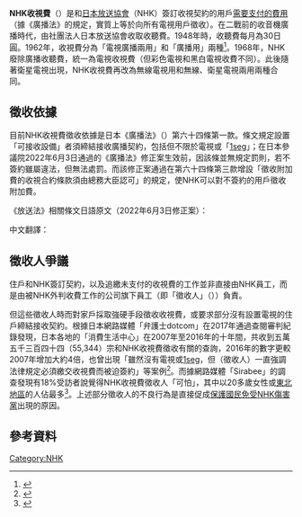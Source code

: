 '''NHK收視費'''（{{jpn|j=NHK受信料|hg=エヌエイチケイじゅしんりょう|rm=Enu-Eichi-Kei Jyushinryou|f=y}}）是和[[日本放送協會|日本放送協會]]（NHK）簽訂收視契約的用戶[[電視授權|需要支付的費用]]（據《廣播法》的規定，實質上等於向所有電視用戶徵收）。在二戰前的收音機廣播時代，由社團法人日本放送協會收取收聽費。1948年時，收聽費每月為30日圓。1962年，收視費分為「電視廣播兩用」和「廣播用」兩種<ref name="90th">{{Cite web |url=https://www.nhk.or.jp/bunken/research/domestic/pdf/20160130_2.pdf |title=放送90年シンポジウム「ラジオは未来の夢を見る」 |publisher=[[日本放送協会|日本放送協会]] |accessdate=2019-09-10 |archive-date=2020-07-05 |archive-url=https://web.archive.org/web/20200705201728/https://www.nhk.or.jp/bunken/research/domestic/pdf/20160130_2.pdf |dead-url=no }}</ref>。1968年，NHK廢除廣播收聽費，統一為電視收視費（但彩色電視和黑白電視收費不同）。此後隨著衛星電視出現，NHK收視費再改為無線電視用和無線、衛星電視兩用兩種合同。

== 徵收依據 ==

目前NHK收視費徵收依據是日本《廣播法》（{{jpn|j=放送法|hg=ほうそうほう|rm=Hou Sou Hou|f=y}}）第六十四條第一款。條文規定設置「可接收設備」者須締結接收廣播契約，包括但不限於電視或「[[1seg|1seg]]」；在日本參議院2022年6月3日通過的《廣播法》修正案生效前，因該條並無規定罰則，若不簽約雖屬違法，但無法處罰。而該修正案通過在第六十四條第三款增設「徵收附加費的收視合約條款須由總務大臣認可」的規定，使NHK可以對不簽約的用戶徵收附加費。

《放送法》相關條文日語原文（2022年6月3日修正案）：
{{cquote|協会の放送を受信することのできる受信設備（次に掲げるものを除く。以下この項及び第三項第二号において「特定受信設備」という。）を設置した者は、同項の認可を受けた受信契約（協会の放送の受信についての契約をいう。以下この条及び第七十条第四項において同じ。）の条項（以下この項において「認可契約条項」という。）で定めるところにより、協会と受信契約を締結しなければならない。<br>
ただし、特定受信設備を住居（住居とみなされる場所として認可契約条項で定める場所を含む。）に設置した場合において当該住居に設置された他の特定受信設備について当該住居及び生計を共にする他の者がこの項本文の規定により受信契約を締結しているとき、その他この項本文の規定による受信契約の締結をする必要がない場合として認可契約条項で定める場合は、この限りでない。<br>
一 放送の受信を目的としない受信設備<br>
二 ラジオ放送（音声その他の音響を送る放送であつて、テレビジョン放送及び多重放送に該当しないものをいう。第百二十六条第一項において同じ。）又は多重放送に限り受信することのできる受信設備<br>
<br>|《放送法》第六十四条第一項}}

{{cquote|協会は、受信契約の条項については、次に掲げる事項を定め、あらかじめ、総務大臣の認可を受けなければならない。これを変更しようとするときも、同様とする。<br>
（中略）<br>
四 次に掲げる場合において協会が徴収することができる受信料の額及び割増金の額<br>
その他当該受信料及び当該割増金の徴収に関する事項<br>
イ 不正な手段により受信料の支払を免れた場合<br>
ロ 正当な理由がなくて第二号に規定する期限までに受信契約の申込みをしなかつた場合<br>
|《放送法》第六十四条第三項}}

中文翻譯：
{{cquote|設置可接收（日本放送）協會廣播的接收設備（下文所述者除外。（該些設備）在本款及本條第三款第二項將稱為「特定接收設備」）的人士，必須依據受同項所認可的收視契約（指接收協會廣播的契約。本條下文及第七十條第四款所述者亦同）的條款（本項下文將稱為「認可契約條款」），與協會締結收視契約。<br>
但，在居住地（包括由認可契約條款規定被看作為居住地者）設置特定接收設備的情況下，就該居住地所設置的其他特定接收設備，在該居住地及共謀生計的他人通過本項本文規定締結收視合約時，若是認可契約條款規定不須依其他本項本文規定締結收視合約的情況，則不在此限。<br>
一 不以接收（日本放送）協會廣播為目的的接收設備<br>
二 電台廣播用（指播送聲音或其他音響的廣播，並且不被界定於電視廣播或多重廣播者。本法第一百二十六條第一款所述者亦同。），或是只可接收多重廣播的接收設備| 日本《廣播法》第六十四條第一款}}

{{cquote|就收視合約條款，（日本放送）協會需制訂以下事項，並事先獲得總務大臣認可。變更該些條款時，亦依此例。<br>
（中略）<br>
四 以下所述情況下，協會可徵收之收視費，及附加費金額<br>
及其他徵收該等收視費及附加費的相關事項<br>
イ 通過不正手段免於支付收視費者<br>
ロ 在沒有正當理由下，沒有在第二項規定之期限内申請收視合約者<br>
|日本《廣播法》第六十四條第三款<ref>{{Cite web|title=電波法及び放送法の一部を改正する法律案|url=https://www.sangiin.go.jp/japanese/joho1/kousei/gian/208/pdf/t0802080182080.pdf|access-date=2022-06-08|date=2022-02-04|format=PDF|publisher=参議院|pages=34|language=ja}}</ref>}}

== 徵收人爭議 ==

住戶和NHK簽訂契約，以及追繳未支付的收視費的工作並非直接由NHK員工，而是由被NHK外判收費工作的公司旗下員工（即「徵收人」（{{lang-ja|集金人}}））負責。

但這些徵收人時而對家戶採取強硬手段徵收收視費，或要求部分沒有設置電視的住戶締結接收契約。根據日本網路媒體「弁護士dotcom」在2017年通過查閱審判紀錄發現，日本各地的「消費生活中心」在2007年至2016年的十年間，共收到五萬五千三百四十四（55,344）宗和NHK收視費徵收有關的查詢，2016年的數字更較2007年增加大約4倍，也曾出現「雖然沒有電視或[[1seg|1seg]]，但（徵收人）一直強調法律規定必須繳交收視費而被迫簽約」等案例<ref>{{Cite web|title=NHK受信料、消費生活センターへの相談10年間で「5万5千件」…裁判記録から判明 - 弁護士ドットコムニュース|url=https://www.bengo4.com/c_23/n_6291/|access-date=2021-12-22|work=弁護士ドットコム|language=ja|archive-date=2021-12-05|archive-url=https://web.archive.org/web/20211205133002/https://www.bengo4.com/c_23/n_6291/}}</ref>。而據網路媒體「Sirabee」的調查發現有18%受訪者說覺得NHK收視費徵收人「可怕」，其中以20多歲女性或[[东北地方|東北地區]]的人佔最多<ref>{{Cite web|title=受信料制度に苦言もあるNHK 集金人に怖い思いをした人が改革訴え|url=https://sirabee.com/2020/02/25/20162259680/|access-date=2021-12-22|date=2020-02-25|work=Sirabee|language=ja|archive-date=2021-12-08|archive-url=https://web.archive.org/web/20211208172238/https://sirabee.com/2020/02/25/20162259680/}}</ref>。上述部分徵收人的不良行為是直接促成[[保護國民免受NHK傷害黨|保護國民免受NHK傷害黨]]出現的原因。

== 參考資料 ==
{{Reflist}}
{{NHK}}

[[Category:NHK|Category:NHK]]